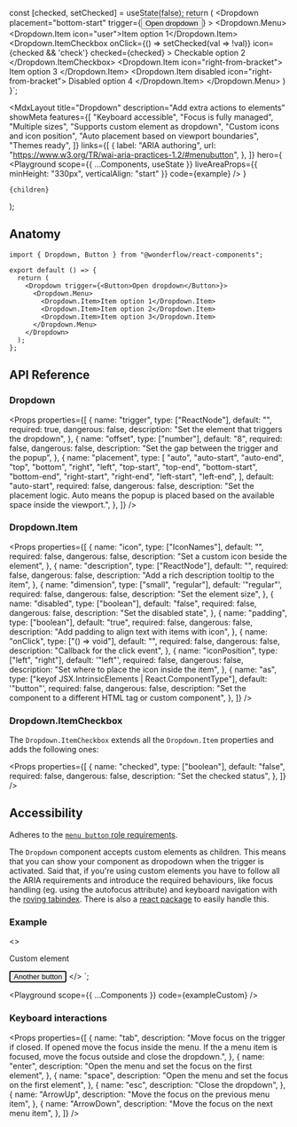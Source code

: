 
  const [checked, setChecked] = useState(false);
  return (
    <Dropdown
      placement="bottom-start"
      trigger={<Button kind="flat">Open dropdown</Button>}
    >
      <Dropdown.Menu>
        <Dropdown.Item icon="user">Item option 1</Dropdown.Item>
        <Dropdown.ItemCheckbox
          onClick={() => setChecked(val => !val)}
          icon={checked && 'check'}
          checked={checked}
        >
          Checkable option 2
        </Dropdown.ItemCheckbox>
        <Separator />
        <Dropdown.Item icon="right-from-bracket">
          Item option 3
        </Dropdown.Item>
        <Dropdown.Item disabled icon="right-from-bracket">
          Disabled option 4
        </Dropdown.Item>
      </Dropdown.Menu>
    </Dropdown>
  )
}`;

  <MdxLayout
    title="Dropdown"
    description="Add extra actions to elements"
    showMeta
    features={[
      "Keyboard accessible",
      "Focus is fully managed",
      "Multiple sizes",
      "Supports custom element as dropdown",
      "Custom icons and icon position",
      "Auto placement based on viewport boundaries",
      "Themes ready",
    ]}
    links={[
      {
        label: "ARIA authoring",
        url: "https://www.w3.org/TR/wai-aria-practices-1.2/#menubutton",
      },
    ]}
    hero={
      <Playground
        scope={{ ...Components, useState }}
        liveAreaProps={{ minHeight: "330px", verticalAlign: "start" }}
        code={example}
      />
    }
  >
    {children}
  </MdxLayout>
);

## Anatomy

```tsx highlight=1,5-11
import { Dropdown, Button } from "@wonderflow/react-components";

export default () => {
  return (
    <Dropdown trigger={<Button>Open dropdown</Button>}>
      <Dropdown.Menu>
        <Dropdown.Item>Item option 1</Dropdown.Item>
        <Dropdown.Item>Item option 2</Dropdown.Item>
        <Dropdown.Item>Item option 3</Dropdown.Item>
      </Dropdown.Menu>
    </Dropdown>
  );
};
```

## API Reference

### Dropdown

<Props
  properties={[
    {
      name: "trigger",
      type: ["ReactNode"],
      default: "",
      required: true,
      dangerous: false,
      description: "Set the element that triggers the dropdown",
    },
    {
      name: "offset",
      type: ["number"],
      default: "8",
      required: false,
      dangerous: false,
      description: "Set the gap between the trigger and the popup",
    },
    {
      name: "placement",
      type: [
        "auto",
        "auto-start",
        "auto-end",
        "top",
        "bottom",
        "right",
        "left",
        "top-start",
        "top-end",
        "bottom-start",
        "bottom-end",
        "right-start",
        "right-end",
        "left-start",
        "left-end",
      ],
      default: "auto-start",
      required: false,
      dangerous: false,
      description:
        "Set the placement logic. Auto means the popup is placed based on the available space inside the viewport.",
    },
  ]}
/>

### Dropdown.Item

<Props
  properties={[
    {
      name: "icon",
      type: ["IconNames"],
      default: "",
      required: false,
      dangerous: false,
      description: "Set a custom icon beside the element",
    },
    {
      name: "description",
      type: ["ReactNode"],
      default: "",
      required: false,
      dangerous: false,
      description: "Add a rich description tooltip to the item",
    },
    {
      name: "dimension",
      type: ["small", "regular"],
      default: '"regular"',
      required: false,
      dangerous: false,
      description: "Set the element size",
    },
    {
      name: "disabled",
      type: ["boolean"],
      default: "false",
      required: false,
      dangerous: false,
      description: "Set the disabled state",
    },
    {
      name: "padding",
      type: ["boolean"],
      default: "true",
      required: false,
      dangerous: false,
      description: "Add padding to align text with items with icon",
    },
    {
      name: "onClick",
      type: ["() => void"],
      default: "",
      required: false,
      dangerous: false,
      description: "Callback for the click event",
    },
    {
      name: "iconPosition",
      type: ["left", "right"],
      default: '"left"',
      required: false,
      dangerous: false,
      description: "Set where to place the icon inside the item",
    },
    {
      name: "as",
      type: ["keyof JSX.IntrinsicElements | React.ComponentType<any>"],
      default: '"button"',
      required: false,
      dangerous: false,
      description:
        "Set the component to a different HTML tag or custom component",
    },
  ]}
/>

### Dropdown.ItemCheckbox

The `Dropdown.ItemCheckbox` extends all the `Dropdown.Item` properties and adds the following ones:

<Props
  properties={[
    {
      name: "checked",
      type: ["boolean"],
      default: "false",
      required: false,
      dangerous: false,
      description: "Set the checked status",
    },
  ]}
/>

## Accessibility

Adheres to the [`menu button` role requirements](https://www.w3.org/TR/wai-aria-practices-1.2/#menubutton).

The `Dropdown` component accepts custom elements as children. This means that you can show your component as dropodown when the trigger is activated. Said that, if you're using custom elements you have to follow all the ARIA requirements and introduce the required behaviours, like focus handling (eg. using the autofocus attribute) and keyboard navigation with the [roving tabindex](https://developers.google.com/web/fundamentals/accessibility/focus/using-tabindex). There is also a [react package](https://www.npmjs.com/package/react-roving-tabindex) to easily handle this.

### Example

  <>
    <p>Custom element</p>
    <Button autoFocus dimension="small" kind="flat">
      Another button
    </Button>
  </>
</Dropdown>`;

<Playground scope={{ ...Components }} code={exampleCustom} />

### Keyboard interactions

<Props
  properties={[
    {
      name: "tab",
      description:
        "Move focus on the trigger if closed. If opened move the focus inside the menu. If the a menu item is focused, move the focus outside and close the dropdown.",
    },
    {
      name: "enter",
      description: "Open the menu and set the focus on the first element",
    },
    {
      name: "space",
      description: "Open the menu and set the focus on the first element",
    },
    {
      name: "esc",
      description: "Close the dropdown",
    },
    {
      name: "ArrowUp",
      description: "Move the focus on the previous menu item",
    },
    {
      name: "ArrowDown",
      description: "Move the focus on the next menu item",
    },
  ]}
/>
